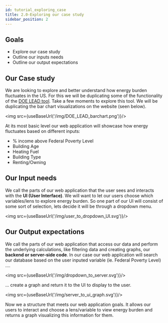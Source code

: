 ```yaml
---
id: tutorial_exploring_case
title: 2.0-Exploring our case study
sidebar_position: 2
---
```


## Goals
- Explore our case study
- Outline our inputs needs
- Outline our output expectations


## Our Case study
We are looking to explore and better understand how energy burden fluctuates in the US. For this we will be duplicating some of the functionality of the <a href='https://www.energy.gov/eere/slsc/maps/lead-tool'>DOE LEAD tool</a>. Take a few moments to explore this tool. We will be duplicating the bar chart visualizations on the website (seen below).

<img src={useBaseUrl('/img/DOE_LEAD_barchart.png')}/>

At its most basic level our web application will showcase how energy fluctuates based on different inputs:
- % income above Federal Poverty Level
- Building Age
- Heating Fuel
- Building Type
- Renting/Owning

## Our Input needs
We call the parts of our web application that the user sees and interacts with the **UI (User Interface)**. We will want to let our users choose which variables/lens to explore energy burden. So one part of our UI will consist of some sort of selection, lets decide it will be through a dropdown menu.

<img src={useBaseUrl('/img/user_to_dropdown_UI.svg')}/>

## Our Output expectations
We call the parts of our web application that access our data and perform the underlying calculations, like filtering data and creating graphs, our **backend or server-side code**. In our case our web application will search our database based on the user inputed variable (ie. Federal Poverty Level) ....

<img src={useBaseUrl('/img/dropdown_to_server.svg')}/>

... create a graph and return it to the UI to display to the user.

<img src={useBaseUrl('/img/server_to_ui_graph.svg')}/>

Now we a structure that meets our web application goals. It allows our users to interact and choose a lens/variable to view energy burden and returns a graph visualizing this information for them.